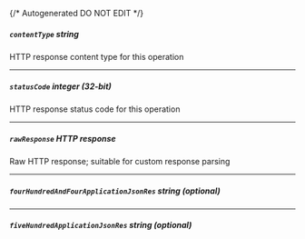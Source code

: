 {/* Autogenerated DO NOT EDIT  */}
##### `contentType` _string_
HTTP response content type for this operation

---
##### `statusCode` _integer (32-bit)_
HTTP response status code for this operation

---
##### `rawResponse` _HTTP response_
Raw HTTP response; suitable for custom response parsing

---
##### `fourHundredAndFourApplicationJsonRes` _string (optional)_

---
##### `fiveHundredApplicationJsonRes` _string (optional)_


